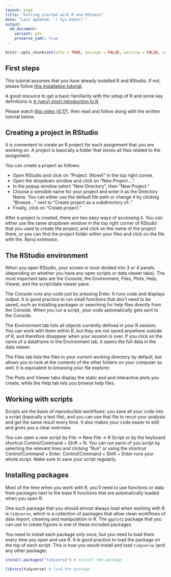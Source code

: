 ```yaml
---
layout: page
title: "Getting started with R and RStudio"
date: "Last updated: `r Sys.Date()`"
output:
  md_document:
    variant: gfm
    preserve_yaml: true
---
```


```r
knitr::opts_chunk$set(echo = TRUE, message = FALSE, warning = FALSE, error = FALSE)
```

## First steps

This tutorial assumes that you have already installed R and RStudio.
If not, please follow [this installation tutorial](../r_install).

A good resource to get a basic familiarity with the setup of R and some key definitions is [A (very) short introduction to R](https://github.com/ClaudiaBrauer/A-very-short-introduction-to-R/blob/master/documents/A%20(very)%20short%20introduction%20to%20R.pdf).

Please watch [this video (4:17)](https://vimeo.com/1011759671/826f89f9aa), then read and follow along with the written tutorial below.

## Creating a project in RStudio

It is convenient to create an R project for each assignment that you are working on.
A project is basically a folder that stores all files related to the assignment.

You can create a project as follows:

* Open RStudio and click on "Project: (None)" in the top right corner.
* Open the dropdown window and click on "New Project...."
* In the popup window select "New Directory", then "New Project."
* Choose a sensible name for your project and enter it as the Directory Name. You can either use the default file path or change it by clicking "Browse..." next to "Create project as a subdirectory of:."
* Finally, click on "Create project."

After a project is created, there are two easy ways of accessing it. 
You can either use the same dropdown window in the top right corner of RStudio that you used to create the project, and click on the name of the project there, or you can find the project folder within your files and click on the file with the .Rproj extension.

## The RStudio environment

When you open RStudio, your screen is most divided into 3 or 4 panels (depending on whether you have any open scripts or data viewer tabs).
The most important tabs are the Console, the Environment, Files, Plots, Help, Viewer, and the script/data viewer pane.

The Console runs any code just by pressing Enter.
It runs code and displays output.
It is good practice to run small functions that don't need to be saved, such as installing packages or searching for help files directly from the Console.
When you run a script, your code automatically gets sent to the Console.

The Environment tab lists all objects currently defined in your R session.
You can work with them within R, but they are not saved anywhere outside of R, and therefore disappear when your session is over.
If you click on the name of a dataframe in the Environment tab, it opens the full data in the data viewer.

The Files tab lists the files in your current working directory by default, but allows you to look at the contents of the other folders on your computer as well.
It is equivalent to browsing your file explorer.

The Plots and Viewer tabs display the static and and interactive plots you create, while the Help tab lets you browse help files.

## Working with scripts

Scripts are the basis of reproducible workflows: you save all your code into a script (basically a text file), and you can use that file to rerun your analysis and get the same result every time.
It also makes your code easier to edit and gives you a clear overview.

You can open a new script by File -> New File -> R Script or by the keyboard shortcut Control/Command + Shift + N.
You can run parts of you script by selecting the relevant lines and clicking "Run" or using the shortcut Control/Command + Enter.
Control/Command + Shift + Enter runs your whole script.
Make sure to save your script regularly.

## Installing packages

Most of the time when you work with R, you'll need to use functions or data from packages next to the base R functions that are automatically loaded when you open R.

One such package that you should almost always load when working with R is `tidyverse`, which is a collection of packages that allow clean workflows of data import, cleaning and manipulation in R.
The `ggplot2` package that you can use to create figures is one of these included packages.

You need to install each package only once, but you need to load them every time you open and use R.
It is good practice to load the package on the top of each script.
This is how you would install and load `tidyverse` (and any other package).

```r
install.packages("tidyverse") # install the package
```
```r
library(tidyverse) # load the package
```